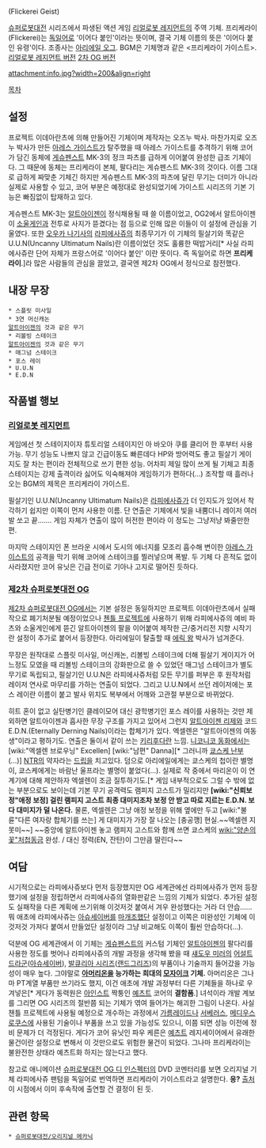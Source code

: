 {{{+1 フリッケライ・ガイスト}}} (Flickerei Geist)

[[슈퍼로봇대전]] 시리즈에서 파생된 액션 게임 [[리얼로봇 레지먼트]]의 주역 기체. 프리케라이(Flickerei)는 [[독일어]]로 '이어다 붙인'이라는 뜻이며, 결국 기체 이름의 뜻은 '이어다 붙인 유령'이다. 조종사는 [[아리에일 오그]]. BGM은 기체명과 같은 <프리케라이 가이스트>. [http://www.youtube.com/watch?v=w79pZ2l-cQo 리얼로봇 레지먼트 버전] [http://www.youtube.com/watch?v=1_tCot1DD5g 2차 OG 버전]

attachment:info.jpg?width=200&align=right

[[목차]]

== 설정 ==
프로젝트 이데아란츠에 의해 만들어진 기체이며 제작자는 오즈누 박사. 마찬가지로 오즈누 박사가 만든 [[아레스 가이스트]]가 탈주했을 때 아레스 가이스트를 추격하기 위해 코어가 담긴 동체에 [[게슈펜스트]] MK-3의 정크 파츠를 급하게 이어붙여 완성한 급조 기체이다. 그 때문에 동체는 프리케라이 본체, 팔다리는 게슈펜스트 MK-3의 것이다. 이름 그대로 급하게 짜맞춘 기체긴 하지만 게슈펜스트 MK-3의 파츠에 달린 무기는 더미가 아니라 실제로 사용할 수 있고, 코어 부분은 예정대로 완성되었기에 가이스트 시리즈의 기본 기능은 빠짐없이 탑재하고 있다.

게슈펜스트 MK-3는 [[알트아이젠]]이 정식채용될 때 쓸 이름이었고, OG2에서 알트아이젠이 [[소울게인]]과 전투로 사지가 뜯겼다는 점 등으로 인해 많은 이들이 이 설정에 관심을 기울였다. 또한 [[오우카 나기사]]의 [[라피에사쥬]]의 최종무기가 이 기체의 필살기와 똑같은 U.U.N(Uncanny Ultimatum Nails)란 이름이었던 것도 훌륭한 떡밥거리[* 사실 라피에사쥬란 단어 자체가 프랑스어로 '이어다 붙인' 이란 뜻이다. 즉 독일어로 하면 '''프리케라이'''.]라 많은 사람들의 관심을 끌었고, 결국엔 제2차 OG에서 정식으로 참전했다.

== 내장 무장 ==
 * 스플릿 미사일
 * 3연 머신캐논
 [[알트아이젠]]의 것과 같은 무기
 * 리볼빙 스테이크
 [[알트아이젠]]의 것과 같은 무기
 * 매그넘 스테이크
 * 포스 레이
 * U.U.N
 * E.D.N
 
== 작품별 행보 ==
=== [[리얼로봇 레지먼트]] ===
게임에선 첫 스테이지이자 튜토리얼 스테이지인 아 바오아 쿠를 클리어 한 후부터 사용가능. 무기 성능도 나쁘지 않고 긴급이동도 빠른데다 HP와 방어력도 좋고 필살기 게이지도 잘 차는 편이라 전체적으로 쓰기 편한 성능. 어차피 제일 많이 쓰게 될 기체고 최종 스테이지는 강제 출격이라 싫어도 익숙해져야 게임하기가 편하다(...) 조작할 때 흘러나오는 BGM의 제목은 프리케라이 가이스트.

필살기인 U.U.N(Uncanny Ultimatum Nails)은 [[라피에사쥬]]가 더 인지도가 있어서 착각하기 쉽지만 이쪽이 먼저 사용한 이름. 단 연출은 기체에서 빛을 내뿜더니 레이저 여러 발 쏘고 끝……. 게임 자체가 연출이 많이 허전한 편이라 이 정도는 그냥저냥 봐줄만한 편. 

마지막 스테이지인 폰 브라운 시에서 도시의 에너지를 모조리 흡수해 변이한 [[아레스 가이스트]]의 공격을 막기 위해 코어에 스테이크를 찔러넣으며 폭발. 두 기체 다 흔적도 없이 사라졌지만 코어 유닛은 긴급 전이로 기아나 고지로 떨어진 듯하다.

=== [[제2차 슈퍼로봇대전 OG]] ===
[[제2차 슈퍼로봇대전 OG]]에서는 기본 설정은 동일하지만 프로젝트 이데아란츠에서 실패작으로 폐기처분될 예정이었으나 [[첸틀 프로젝트]]에 사용하기 위해 라피에사쥬의 예비 파츠와 소울게인에게 뜯긴 알트아이젠의 팔을 이어붙여 제작한 근/중거리전 지향 시작기란 설정이 추가로 붙어서 등장한다. 아리에일이 탈출할 때 [[에릭 왕]] 박사가 넘겨준다.

무장은 원작대로 스플릿 미사일, 머신캐논, 리볼빙 스테이크에 더해 필살기 게이지가 어느정도 모였을 때 리볼빙 스테이크의 강화판으로 쓸 수 있었던 매그넘 스테이크가 별도 무기로 독립되고, 필살기인 U.U.N은 라피에사쥬처럼 모든 무기를 퍼부은 후 원작처럼 레이저 연사로 마무리를 가하는 연출이 되었다. 그리고 U.U.N에서 쓰던 레이저에는 포스 레이란 이름이 붙고 발사 위치도 복부에서 어깨와 고관절 부분으로 바뀌었다.

{{{#!html
<iframe width="560" height="315" src="http://www.youtube.com/embed/vBQ4tUZ252U" frameborder="0" allowfullscreen></iframe>
}}}
히트 혼이 없고 실탄병기인 클레이모어 대신 광학병기인 포스 레이를 사용하는 것만 제외하면 알트아이젠과 흡사한 무장 구조를 가지고 있어서 그런지 [[알트아이젠 리제]]와 코드 E.D.N.(Eternally Derning Nails)이라는 합체기가 있다. 엑셀렌은 "알트아이젠의 여동생"이라고 평하기도. 연출은 둘이서 같이 쓰는 [[키리후다]]란 느낌. [[니코니코 동화]]에서는 [wiki:"엑셀렌 브로우닝" Excellen] [wiki:"남편" Danna][* 그러니까 [[쿄스케 난부]] (...)] [[NTR]]의 약자라는 [[드립]]을 치고있다. 덤으로 아리에일에게는 쿄스케의 첩이란 별명이, 쿄스케에게는 바람난 울프라는 별명이 붙었다(…). 실제로 작 중에서 마리온이 이 연계기에 대해 제안하자 엑셀렌이 조금 질투하기도.[* 게임 내부적으로도 그럴 수 밖에 없는 부분으로도 보이는데 기본 무기 공격력도 램피지 고스트가 밀리지만 '''[wiki:"신뢰보정"애정 보정] 걸린 램피지 고스트 최종 대미지조차 보정 안 받고 따로 지르는 E.D.N. 보다 대미지가 덜 나온다.''' 물론, 엑셀렌은 그냥 애정 보정을 위해 옆에만 두고 [wiki:"불륜"다른 여자랑 합체기를 쓰는] 게 대미지가 가장 잘 나오는 [충공깽] 현실.~~엑셀렌 지못미~~] ~~중앙에 알트아이젠 놓고 램피지 고스트와 함께 쓰면 쿄스케의 [[wiki:"양손의 꽃"처첩동금]] 완성. / 대신 정력(EN, 잔탄)이 그만큼 딸린다~~

== 여담 ==
시기적으로는 라피에사쥬보다 먼저 등장했지만 OG 세계관에선 라피에사쥬가 먼저 등장했기에 설정을 정립하면서 라피에사쥬의 열화판같은 느낌의 기체가 되었다. 추가된 설정도 실패작을 다른 계획에 쓰기위해 이것저것 붙여서 겨우 완성했다는 거라 더 안습......뭐 애초에 라피에사쥬는 [[아슈세이버]]를 [[마개조]]했단 설정이고 이쪽은 미완성인 기체에 이것저것 가져다 붙여서 만들었단 설정이라 그냥 비교해도 이쪽이 훨씬 안습하다(...).

덕분에 OG 세계관에서 이 기체는 [[게슈펜스트]]의 커스텀 기체인 [[알트아이젠]]의 팔다리를 사용한 정도를 벗어나 라피에사쥬의 개발 과정을 생각해 봤을 때 [[섀도우 미러]]의 [[어설트 드라군]]([[아슈세이버]]), [[발큐리아 시리즈]]([[랜드그리즈]])의 부품이나 기술까지 들어갔을 가능성이 매우 높다. 그야말로 '''[[아머리온]]을 능가하는 희대의 [[모자이크]] 기체.''' 아머리온은 그나마 PT계열 부품만 쓰기라도 했지, 이건 애초에 개발 과정부터 다른 기체들을 하나로 우겨넣은[* 게다가 동력원은 [[아인스트]] 짝퉁인 [[예츠트]] 코어의 '''결함품'''.] 녀석이라 개발 계보를 그리면 OG 시리즈의 절반쯤 되는 기체가 엮여 들어가는 해괴한 그림이 나온다. 사실 챈틀 프로젝트에 사용될 예정으로 개수하는 과정에서 [[가름레이드]]나 [[서베러스]], [[메디우스 로쿠스]]에 사용된 기술이나 부품을 쓰고 있을 가능성도 있으니, 이쯤 되면 성능 이전에 정비 문제가 더 걱정된다. 게다가 코어 유닛인 파우 케른은 [[예츠트]] 레지세이어에서 유래한 물건이란 설정으로 변해서 이 것만으로도 위험한 물건이 되었다. 그나마 프리케라이는 불완전한 상태라 예츠트화 하지는 않는다고 했다.

참고로 애니메이션 [[슈퍼로봇대전 OG 디 인스펙터]]의 DVD 코멘터리를 보면 오리지널 기체 라피에사쥬 팬텀을 독일어로 번역하면 프리케라이 가이스트라고 설명한다. '''응?''' [http://gomdol1012.egloos.com/5086633 출처] 이 시점에서 이미 후속작에 출연할 건 결정이 된 듯.

== 관련 항목 ==
 * [[슈퍼로봇대전/오리지널 메카닉]]
